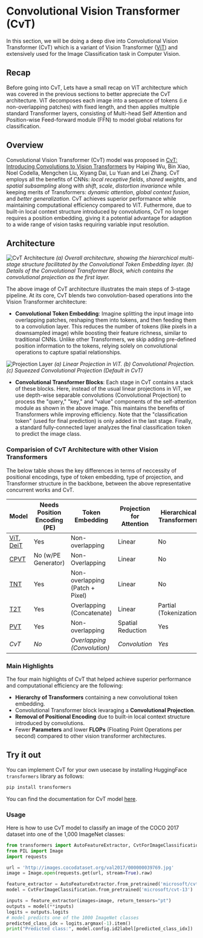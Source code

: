 # Convolutional Vision Transformer (CvT)
In this section, we will be doing a deep dive into Convolutional Vision Transformer (CvT) which is a variant of Vision Transformer ([ViT](https://arxiv.org/abs/2010.11929)) and extensively used for the Image Classification task in Computer Vision.

## Recap
Before going into CvT, Lets have a small recap on ViT architecture which was covered in the previous sections to better appreciate the CvT architecture. ViT decomposes each image into a sequence of tokens (i.e non-overlapping patches) with fixed length, and then applies multiple standard Transformer layers, consisting of Multi-head Self Attention and Position-wise Feed-forward module (FFN) to model global relations for classification.

## Overview
Convolutional Vision Transformer (CvT) model was proposed in [CvT: Introducing Convolutions to Vision Transformers](https://arxiv.org/abs/2103.15808) by Haiping Wu, Bin Xiao, Noel Codella, Mengchen Liu, Xiyang Dai, Lu Yuan and Lei Zhang. CvT employs all the benefits of CNNs: *local receptive fields*, *shared weights*, and *spatial subsampling* along with *shift*, *scale*, *distortion invariance* while keeping merits of Transformers: *dynamic attention*, *global context fusion*, and *better generalization*. CvT achieves superior performance while maintaining computational efficiency compared to ViT. Futhermore, due to built-in local context structure introduced by convolutions, CvT no longer requires a position embedding, giving it a potential advantage for adaption to a wide range of vision tasks requiring variable input resolution.


## Architecture

![CvT Architecture](https://cdn-lfs.huggingface.co/repos/bf/2a/bf2a50c0acddc20a4963bc4c9bfd57f4a0a887faf272014a120b3c17331f0aa6/1c1e3deefaf65959baaf90ed6684777241e820d281cae968cceb707f2a517693?response-content-disposition=inline%3B+filename*%3DUTF-8%27%27cvt_architecture.png%3B+filename%3D%22cvt_architecture.png%22%3B&response-content-type=image%2Fpng&Expires=1703099279&Policy=eyJTdGF0ZW1lbnQiOlt7IkNvbmRpdGlvbiI6eyJEYXRlTGVzc1RoYW4iOnsiQVdTOkVwb2NoVGltZSI6MTcwMzA5OTI3OX19LCJSZXNvdXJjZSI6Imh0dHBzOi8vY2RuLWxmcy5odWdnaW5nZmFjZS5jby9yZXBvcy9iZi8yYS9iZjJhNTBjMGFjZGRjMjBhNDk2M2JjNGM5YmZkNTdmNGEwYTg4N2ZhZjI3MjAxNGExMjBiM2MxNzMzMWYwYWE2LzFjMWUzZGVlZmFmNjU5NTliYWFmOTBlZDY2ODQ3NzcyNDFlODIwZDI4MWNhZTk2OGNjZWI3MDdmMmE1MTc2OTM%7EcmVzcG9uc2UtY29udGVudC1kaXNwb3NpdGlvbj0qJnJlc3BvbnNlLWNvbnRlbnQtdHlwZT0qIn1dfQ__&Signature=0WU2y-h40vzfbOyI8CpC0TMQ630OQ-hDMhN0O9TlycHV-znA9Ehv7BY5yAZpFBn5cpUgyec74RPntCNq6rk1SNkSDPtiWk09fmn1oC13h-rhDxQIvN2r5znUwkd6ua-YVqdR-WuY76qDjhqCEQ-XI2x7oX0BgPFx32bIk6295wyvwEmoi%7EunO1czlWbIJJnnlpfaZu74puTb4mEkkCc-40gZSxp3STP-mmTy5N9wVOq%7EgaPCxaCUHKmxLcNwbjZ3FoZ1CaG7whJHrvymE8gg5jPn22D5ZalMdACnPVamSSmnrF8w79aQk7T7YeeV2RAsXLXaDS%7Et0-vRIJ%7EJfYBj6w__&Key-Pair-Id=KVTP0A1DKRTAX)
*(a) Overall architecture, showing the hierarchical multi-stage structure facilitated by the Convolutional Token Embedding layer. (b) Details of the Convolutional Transformer Block, which contains the convolutional projection as the first layer.*

The above image of CvT architecture illustrates the main steps of 3-stage pipeline. At its core, CvT blends two convolution-based operations into the Vision Transformer architecture:

- **Convolutional Token Embedding**: Imagine splitting the input image into overlapping patches, reshaping them into tokens, and then feeding them to a convolution layer. This reduces the number of tokens (like pixels in a downsampled image) while boosting their feature richness, similar to traditional CNNs. Unlike other Transformers, we skip adding pre-defined position information to the tokens, relying solely on convolutional operations to capture spatial relationships.

![Projection Layer](https://cdn-lfs.huggingface.co/repos/bf/2a/bf2a50c0acddc20a4963bc4c9bfd57f4a0a887faf272014a120b3c17331f0aa6/95a1f84956a90d7db29aeb5496203e8b81a498a769f538be0dd8df0ab3e1ebda?response-content-disposition=inline%3B+filename*%3DUTF-8%27%27cvt_conv_proj.png%3B+filename%3D%22cvt_conv_proj.png%22%3B&response-content-type=image%2Fpng&Expires=1703098836&Policy=eyJTdGF0ZW1lbnQiOlt7IkNvbmRpdGlvbiI6eyJEYXRlTGVzc1RoYW4iOnsiQVdTOkVwb2NoVGltZSI6MTcwMzA5ODgzNn19LCJSZXNvdXJjZSI6Imh0dHBzOi8vY2RuLWxmcy5odWdnaW5nZmFjZS5jby9yZXBvcy9iZi8yYS9iZjJhNTBjMGFjZGRjMjBhNDk2M2JjNGM5YmZkNTdmNGEwYTg4N2ZhZjI3MjAxNGExMjBiM2MxNzMzMWYwYWE2Lzk1YTFmODQ5NTZhOTBkN2RiMjlhZWI1NDk2MjAzZThiODFhNDk4YTc2OWY1MzhiZTBkZDhkZjBhYjNlMWViZGE%7EcmVzcG9uc2UtY29udGVudC1kaXNwb3NpdGlvbj0qJnJlc3BvbnNlLWNvbnRlbnQtdHlwZT0qIn1dfQ__&Signature=r1aLLQpK4WHOWkK2tvZOc6mjkAaDUSS3U3dtN6qqX2u1UlZ4B%7ExvNRqRcVKN%7Ed-TiQpZASTBUoYIp4EIVY3TGBKnUiuHMx3F6OfIx037N9HWDNPZpWXbm%7EXuAL6FslBDGRgRGcP5n583KZmpw6B3rAFzmI5s26jVvfv1v6kDmqaEj--rdMxOBUFwDLel2XPv4RYUe%7EqLYWZzVlVC2ep6tX7opGK3Zly2jXEN4KbT2oCQbBsOjJCFeKWY2mP4WZS6%7Ee79ZwTBJ8eYbTgrjqydupNvjPEu6dADEJPb2G5eZtGmOLVRByeJThxcHMxIa6BiRBO9JTtKaPQk8u65GCK7Hg__&Key-Pair-Id=KVTP0A1DKRTAX)
*(a) Linear Projection in ViT. (b) Convolutional Projection. (c) Squeezed Convolutional Projection (Default in CvT)*

- **Convolutional Transformer Blocks**: Each stage in CvT contains a stack of these blocks. Here, instead of the usual linear projections in ViT, we use depth-wise separable convolutions (Convolutional Projection) to process the "query," "key," and "value" components of the self-attention module as shown in the above image. This maintains the benefits of Transformers while improving efficiency. Note that the "classification token" (used for final prediction) is only added in the last stage. Finally, a standard fully-connected layer analyzes the final classification token to predict the image class.


### Comparision of CvT Architecture with other Vision Transformers 
The below table shows the key differences in terms of neccessity of positional encodings, type of token embedding, type of projection, and Transformer structure in the backbone, between the above representative concurrent works and CvT.

| Model | Needs Position Encoding (PE) | Token Embedding | Projection for Attention | Hierarchical Transformers |
| ------| -----------------------------| ----------------| -------------------------| --------------------------|
| [ViT](https://arxiv.org/abs/2010.11929), [DeiT](https://arxiv.org/abs/2012.12877) | Yes | Non-overlapping | Linear| No|
| [CPVT](https://arxiv.org/abs/2102.10882) | No (w/PE Generator) | Non-Overlapping | Linear | No|
| [TNT](https://arxiv.org/abs/2103.00112v3) | Yes | Non-overlapping (Patch + Pixel) | Linear | No|
| [T2T](https://arxiv.org/abs/2101.11986) | Yes | Overlapping (Concatenate)| Linear | Partial (Tokenization) |
| [PVT](https://arxiv.org/abs/2102.12122) | Yes | Non-overlapping | Spatial Reduction | Yes |
|*CvT*| *No* | *Overlapping (Convolution)* | *Convolution* | *Yes*|

### Main Highlights
The four main highlights of CvT that helped achieve superior performance and computational efficiency are the following:
- **Hierarchy of Transformers** containing a new convolutional token embedding.
- Convolutional Transformer block levaraging a **Convolutional Projection**.
- **Removal of Positional Encoding** due to built-in local context structure introduced by convolutions.
- Fewer **Parameters** and lower **FLOPs** (Floating Point Operations per second) compared to other vision transformer architectures.

## Try it out

You can implement CvT for your own usecase by installing HuggingFace `transformers` library as follows:
```bash
pip install transformers
```

You can find the documentation for CvT model [here](https://huggingface.co/docs/transformers/model_doc/cvt#overview).

### Usage
Here is how to use CvT model to classify an image of the COCO 2017 dataset into one of the 1,000 ImageNet classes:

```py
from transformers import AutoFeatureExtractor, CvtForImageClassification
from PIL import Image
import requests

url = 'http://images.cocodataset.org/val2017/000000039769.jpg'
image = Image.open(requests.get(url, stream=True).raw)

feature_extractor = AutoFeatureExtractor.from_pretrained('microsoft/cvt-13')
model = CvtForImageClassification.from_pretrained('microsoft/cvt-13')

inputs = feature_extractor(images=image, return_tensors="pt")
outputs = model(**inputs)
logits = outputs.logits
# model predicts one of the 1000 ImageNet classes
predicted_class_idx = logits.argmax(-1).item()
print("Predicted class:", model.config.id2label[predicted_class_idx])
```